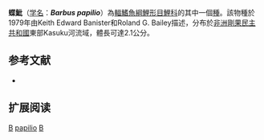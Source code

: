 {{Speciesbox 
| taxon = Barbus papilio
| status = DD
| status_system = IUCN3.1
| authority = [[Banister|Banister]] & [[Bailey|Bailey]], 1979
| synonyms = 
}}

'''蝶魮'''（[[学名|学名]]：'''''Barbus papilio'''''）為[[輻鰭魚綱|輻鰭魚綱]][[鯉形目|鯉形目]][[鯉科|鯉科]]的其中一個[[種|種]]。該物種於1979年由Keith Edward Banister和Roland G. Bailey描述，分布於[[非洲|非洲]][[剛果民主共和國|剛果民主共和國]]東部Kasuku河流域，體長可達2.1公分。

== 参考文献 ==
*{{FishBase_species|genus=Barbus|species=papilio|year=2011|month=12}}

== 扩展阅读 ==
{{refbegin}}
{{wikispecies-inline|Barbus papilio|蝶魮}}
{{refend}}
{{Taxonbar|from=Q2692312}}

[[Category:IUCN红色名录数据缺乏物种|B]]
[[Category:魮屬|papilio]]
[[Category:1979年描述的鱼类|B]]

{{魚類小作品}}